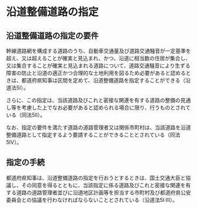 # 沿道整備道路の指定

## 沿道整備道路の指定の要件

幹線道路網を構成する道路のうち、自動車交通量及び道路交通騒音が一定基準を超え、又は超えることが確実と見込まれ、かつ、沿道に相当数の住居が集合し、又は集合することが確実と見込まれる道路について、道路交通騒音により生ずる障害の防止と沿道の適正かつ合理的な土地利用を図るため必要があると認めるときは、都道府県知事は区間を定めて、沿道整備道路を指定することができる（沿道法5Ⅰ）。

さらに、この指定は、当該道路及びこれと密接な関連を有する道路の整備の見通し等を考慮した上でなお必要があると認められる場合に限り、行うものとされている（同法5Ⅱ）。

なお、指定の要件を満たす道路の道路管理者又は関係市町村は、当該道路を沿道整備道路として指定するよう要請することができることとされている（同法5Ⅳ）。

## 指定の手続

都道府県知事は、沿道整備道路の指定を行おうとするときは、国土交通大臣と協議し、その同意を得るとともに、当該指定に係る道路及びこれと密接な関連を有する道路の道路管理者並びに沿道地区計画等を担当する市町村及び都道府県公安委員会との協議を行わなければならないこととされている（沿道法5Ⅰ·Ⅲ）。

